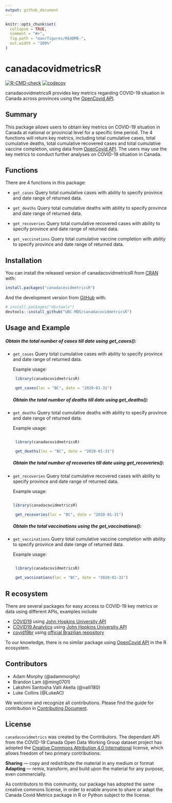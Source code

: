 ```yaml
---
output: github_document
---
```


<!-- README.md is generated from README.Rmd. Please edit that file -->

```r
knitr::opts_chunk$set(
  collapse = TRUE,
  comment = "#>",
  fig.path = "man/figures/README-",
  out.width = "100%"
)
```

# canadacovidmetricsR

<!-- badges: start -->

[![R-CMD-check](https://github.com/UBC-MDS/canadacovidmetricsR/workflows/R-CMD-check/badge.svg)](https://github.com/UBC-MDS/canadacovidmetricsR/actions) [![codecov](https://codecov.io/gh/UBC-MDS/canadacovidmetricsR/branch/main/graph/badge.svg?token=QITVZBTZBU)](https://codecov.io/gh/UBC-MDS/canadacovidmetricsR)
<!-- badges: end -->

canadacovidmetricsR provides key metrics regarding COVID-19 situation in Canada across provinces using the [OpenCovid API](https://opencovid.ca/api/).

## Summary

This package allows users to obtain key metrics on COVID-19 situation in Canada at national or provincial level for a specific time period. The 4 functions will return key metrics, including total cumulative cases, total cumulative deaths, total cumulative recovered cases and total cumulative vaccine completion, using data from [OpenCovid API](https://opencovid.ca/api/). The users may use the key metrics to conduct further analyses on COVID-19 situation in Canada.

## Functions

There are 4 functions in this package:

-   `get_cases` Query total cumulative cases with ability to specify province and date range of returned data.

-   `get_deaths` Query total cumulative deaths with ability to specify province and date range of returned data.

-   `get_recoveries` Query total cumulative recovered cases with ability to specify province and date range of returned data.

-   `get_vaccinations` Query total cumulative vaccine completion with ability to specify province and date range of returned data.

## Installation

You can install the released version of canadacovidmetricsR from [CRAN](https://CRAN.R-project.org) with:

``` r
install.packages("canadacovidmetricsR")
```

And the development version from [GitHub](https://github.com/) with:

``` r
# install.packages("devtools")
devtools::install_github("UBC-MDS/canadacovidmetricsR")
```

## Usage and Example

##### Obtain the total number of cases till date using get_cases():

-   `get_cases` Query total cumulative cases with ability to specify
    province and date range of returned data.
    
    Example usage:
    
    ``` r
     library(canadacovidmetricsR)
     
     get_cases(loc = "BC", date = "2020-01-31")
    ```
##### Obtain the total number of deaths till date using get_deaths():

-   `get_deaths` Query total cumulative deaths with ability to specify
    province and date range of returned data.
    
    Example usage:
    
    ``` r

     library(canadacovidmetricsR)
     
     get_deaths(loc = "BC", date = "2020-01-31")
    ```
##### Obtain the total number of recoveries till date using get_recoveries():

-   `get_recoveries` Query total cumulative recovered cases with ability
    to specify province and date range of returned data.
    
    Example usage:
    
    ``` r

    library(canadacovidmetricsR)
    
     get_recoveries(loc = "BC", date = "2020-01-31")
    ```
##### Obtain the total vaccinations using the get_vaccinations():

-   `get_vaccinations` Query total cumulative vaccine completion with
    ability to specify province and date range of returned data.
    
    Example usage:
    
    ``` r
     
     library(canadacovidmetricsR)
     
     get_vaccinations(loc = "BC", date = "2020-01-31")
    ```

## R ecosystem

There are several packages for easy access to COVID-19 key metrics or data using different APIs, examples include

-   [COVID19](https://cran.r-project.org/web/packages/COVID19/index.html) using [John Hopkins University API](https://coronavirus.jhu.edu/about/)
-   [COVID19.Analytics](https://cran.r-project.org/web/packages/covid19.analytics/) using [John Hopkins University API](https://coronavirus.jhu.edu/about/)
-   [covid19br](https://cran.r-project.org/web/packages/covid19br/index.html) using [official Brazilian repository](https://covid.saude.gov.br/)

To our knowledge, there is no similar package using [OpenCovid API](https://opencovid.ca/api/) in the R ecosystem.

## Contributors

-   Adam Morphy (\@adammorphy)
-   Brandon Lam (\@ming0701)
-   Lakshmi Santosha Valli Akella (\@valli180)
-   Luke Collins (\@LukeAC)

We welcome and recognize all contributions. Please find the guide for contribution in [Contributing Document](https://github.com/UBC-MDS/canadacovidmetricsR/blob/main/CONTRIBUTING.md).

## License

`canadacovidmetrics` was created by the Contributors. The dependant API from the COVID-19 Canada Open Data Working Group dataset project has adopted the [Creative Commons Attribution 4.0 International](https://creativecommons.org/licenses/by/4.0/) license, which allows freedom of two primary contributions:

**Sharing** — copy and redistribute the material in any medium or format
**Adapting** — remix, transform, and build upon the material
for any purpose, even commercially. 

As contributors to this community, our package has adopted the same creative commons license, in order to enable anyone to share or adapt the Canada Covid Metrics package in R or Python subject to the license.
